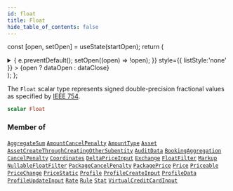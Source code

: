 ```yaml
---
id: float
title: Float
hide_table_of_contents: false
---
```






const [open, setOpen] = useState(startOpen);
return (
<details {...(open ? { open: true } : {})} className="details" style={{ border:'none', boxShadow:'none', background:'var(--ifm-background-color)' }}>
<summary
onClick={(e) => {
e.preventDefault();
setOpen((open) => !open);
}}
style={{ listStyle:'none' }} >
{open ? dataOpen : dataClose}
</summary>
{open && children}
</details>
);
};

The `Float` scalar type represents signed double-precision fractional values as specified by [IEEE 754](https://en.wikipedia.org/wiki/IEEE_floating_point).

```graphql
scalar Float
```

### Member of

[`AggregateSum`](/api/objects/aggregate-sum) <Badge class="badge badge--secondary" text="object"/><Bullet />[`AmountCancelPenalty`](/api/objects/amount-cancel-penalty) <Badge class="badge badge--secondary" text="object"/><Bullet />[`AmountType`](/api/objects/amount-type) <Badge class="badge badge--secondary" text="object"/><Bullet />[`Asset`](/api/objects/asset) <Badge class="badge badge--secondary" text="object"/><Bullet />[`AssetCreateThroughCreatingOtherSubentity`](/api/inputs/asset-create-through-creating-other-subentity) <Badge class="badge badge--secondary" text="input"/><Bullet />[`AuditData`](/api/objects/audit-data) <Badge class="badge badge--secondary" text="object"/><Bullet />[`BookingAggregation`](/api/objects/booking-aggregation) <Badge class="badge badge--secondary" text="object"/><Bullet />[`CancelPenalty`](/api/objects/cancel-penalty) <Badge class="badge badge--secondary" text="object"/><Bullet />[`Coordinates`](/api/objects/coordinates) <Badge class="badge badge--secondary" text="object"/><Bullet />[`DeltaPriceInput`](/api/inputs/delta-price-input) <Badge class="badge badge--secondary" text="input"/><Bullet />[`Exchange`](/api/objects/exchange) <Badge class="badge badge--secondary" text="object"/><Bullet />[`FloatFilter`](/api/inputs/float-filter) <Badge class="badge badge--secondary" text="input"/><Bullet />[`Markup`](/api/objects/markup) <Badge class="badge badge--secondary" text="object"/><Bullet />[`NullableFloatFilter`](/api/inputs/nullable-float-filter) <Badge class="badge badge--secondary" text="input"/><Bullet />[`PackageCancelPenalty`](/api/objects/package-cancel-penalty) <Badge class="badge badge--secondary" text="object"/><Bullet />[`PackagePrice`](/api/objects/package-price) <Badge class="badge badge--secondary" text="object"/><Bullet />[`Price`](/api/objects/price) <Badge class="badge badge--secondary" text="object"/><Bullet />[`Priceable`](/api/interfaces/priceable) <Badge class="badge badge--secondary" text="interface"/><Bullet />[`PriceChange`](/api/objects/price-change) <Badge class="badge badge--secondary" text="object"/><Bullet />[`PriceStatic`](/api/objects/price-static) <Badge class="badge badge--secondary" text="object"/><Bullet />[`Profile`](/api/objects/profile) <Badge class="badge badge--secondary" text="object"/><Bullet />[`ProfileCreateInput`](/api/inputs/profile-create-input) <Badge class="badge badge--secondary" text="input"/><Bullet />[`ProfileData`](/api/objects/profile-data) <Badge class="badge badge--secondary" text="object"/><Bullet />[`ProfileUpdateInput`](/api/inputs/profile-update-input) <Badge class="badge badge--secondary" text="input"/><Bullet />[`Rate`](/api/objects/rate) <Badge class="badge badge--secondary" text="object"/><Bullet />[`Rule`](/api/objects/rule) <Badge class="badge badge--secondary" text="object"/><Bullet />[`Stat`](/api/objects/stat) <Badge class="badge badge--secondary" text="object"/><Bullet />[`VirtualCreditCardInput`](/api/inputs/virtual-credit-card-input) <Badge class="badge badge--secondary" text="input"/>
